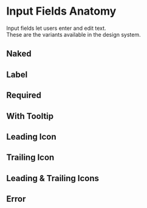 

<Meta title="Design System/Input Fields" component={FormGroup} />

# Input Fields Anatomy

Input fields let users enter and edit text.  
These are the variants available in the design system.

## Naked

<Preview>
<Story name="Input Fields">
<FormGroup id="default">
  <InputComponent id="default-input" name="default" placeholder="Placeholder text" />
</FormGroup>
</Story>
</Preview>


## Label

<Preview>
<Story name="With Label">
<FormGroup
    id="with-label"
    label="Label"
    labelHtmlFor="input"
  >
    <InputComponent id="input" name="with-label" placeholder="Placeholder text" />
  </FormGroup>
</Story>
</Preview>

## Required

<Preview>
<Story name="Required">
<FormGroup
id="with-required"
label="Label"
required
>
<InputComponent id="with-required-input" name="required" placeholder="Placeholder text" />
</FormGroup>
</Story>
</Preview>

## With Tooltip

<Preview>
<Story name="With Tooltip">
<FormGroup
    id="with-label"
    label="Label"
    labelHtmlFor="input"
    labelTooltip={text('Tooltip', 'Some tooltip text')}
  >
    <InputComponent id="input" name="with-label" placeholder="Placeholder text" />
  </FormGroup>
  </Story>
  </Preview>

## Leading Icon

<Preview>
<Story name="Leading Icon">
  <FormGroup
    id="with-leading-icon"
    labelHtmlFor="input"
  >
    <InputComponent id="input" leadingIcon={faSearch} name="with-leading-icon" placeholder="Placeholder text" />
  </FormGroup>
</Story>
</Preview>

## Trailing Icon

<Preview>
<Story name="Trailing Icon">
<FormGroup
    id="with-trailing-icon"
    labelHtmlFor="input"
  >
    <InputComponent id="input" name="with-leading-icon" trailingIcon={faSearch} placeholder="Placeholder text" />
  </FormGroup>
  </Story>
  </Preview>

## Leading & Trailing Icons

<Preview>
<Story name="Leading and Trailing Icons">
  <FormGroup
    id="with-trailing-icon"
    labelHtmlFor="input"
  >
    <InputComponent id="input" leadingIcon={faSearch} name="with-leading-and-trailing-icons" trailingIcon={faSearch} placeholder="Placeholder text" />
  </FormGroup>
    </Story>
    </Preview>

## Error

<Preview>
<Story name="Error">
  <FormGroup
    displayErrorText
    errors={{ test: ['invalid input!'] }}
    id="with-errors"
    inputKey="test"
    label="Label"
    labelHtmlFor="input"
  >
    <InputComponent id="input" name="with-errors" placeholder="Placeholder text" />
  </FormGroup>
</Story>
</Preview>